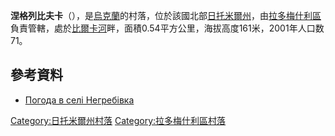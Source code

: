 {{coord|50|26|23|N|29|24|7|E|scale:30000|display=title}}

'''涅格列比夫卡'''（{{lang-uk|Негребівка}}），是[[烏克蘭|烏克蘭]]的村落，位於該國北部[[日托米爾州|日托米爾州]]，由[[拉多梅什利區|拉多梅什利區]]負責管轄，處於[[比爾卡河_(捷捷列夫河支流)|比爾卡河]]畔，面積0.54平方公里，海拔高度161米，2001年人口数71。

==參考資料==
* [http://weather.in.ua/ua/zhitomirskaja/16691 Погода в селі Негребівка] {{Wayback|url=http://weather.in.ua/ua/zhitomirskaja/16691 |date=20200805201513 }}

{{DEFAULTSORT:Негребівка}}
[[Category:日托米爾州村落|Category:日托米爾州村落]]
[[Category:拉多梅什利區村落|Category:拉多梅什利區村落]]


{{Zhytomyr-geo-stub}}
